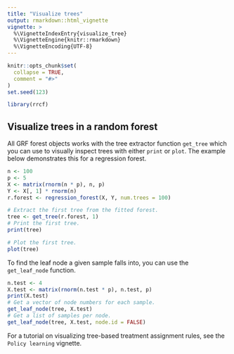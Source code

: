 ```yaml
---
title: "Visualize trees"
output: rmarkdown::html_vignette
vignette: >
  %\VignetteIndexEntry{visualize_tree}
  %\VignetteEngine{knitr::rmarkdown}
  %\VignetteEncoding{UTF-8}
---
```


```r
knitr::opts_chunk$set(
  collapse = TRUE,
  comment = "#>"
)
set.seed(123)
```

```r
library(rrcf)
```

## Visualize trees in a random forest

All GRF forest objects works with the tree extractor function `get_tree` which you can use to visually inspect trees with either `print` or `plot`. The example below demonstrates this for a regression forest.

```r
n <- 100
p <- 5
X <- matrix(rnorm(n * p), n, p)
Y <- X[, 1] * rnorm(n)
r.forest <- regression_forest(X, Y, num.trees = 100)

# Extract the first tree from the fitted forest.
tree <- get_tree(r.forest, 1)
# Print the first tree.
print(tree)

# Plot the first tree.
plot(tree)
```

To find the leaf node a given sample falls into, you can use the `get_leaf_node` function.

```r
n.test <- 4
X.test <- matrix(rnorm(n.test * p), n.test, p)
print(X.test)
# Get a vector of node numbers for each sample.
get_leaf_node(tree, X.test)
# Get a list of samples per node.
get_leaf_node(tree, X.test, node.id = FALSE)
```

For a tutorial on visualizing tree-based treatment assignment rules, see the `Policy learning` vignette.
